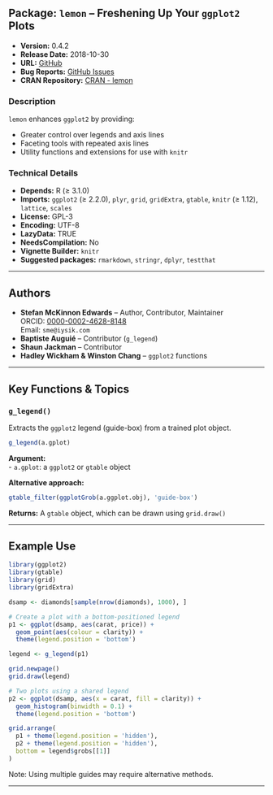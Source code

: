 ## Package: `lemon` – Freshening Up Your `ggplot2` Plots

- **Version:** 0.4.2  
- **Release Date:** 2018-10-30  
- **URL:** [GitHub](https://github.com/stefanedwards/lemon)  
- **Bug Reports:** [GitHub Issues](https://github.com/stefanedwards/lemon/issues)  
- **CRAN Repository:** [CRAN - lemon](https://CRAN.R-project.org/package=lemon)

### Description
`lemon` enhances `ggplot2` by providing:

- Greater control over legends and axis lines  
- Faceting tools with repeated axis lines  
- Utility functions and extensions for use with `knitr`

### Technical Details

- **Depends:** R (≥ 3.1.0)  
- **Imports:** `ggplot2` (≥ 2.2.0), `plyr`, `grid`, `gridExtra`, `gtable`, `knitr` (≥ 1.12), `lattice`, `scales`  
- **License:** GPL-3  
- **Encoding:** UTF-8  
- **LazyData:** TRUE  
- **NeedsCompilation:** No  
- **Vignette Builder:** `knitr`  
- **Suggested packages:** `rmarkdown`, `stringr`, `dplyr`, `testthat`

---

## Authors

- **Stefan McKinnon Edwards** – Author, Contributor, Maintainer  
  ORCID: [0000-0002-4628-8148](https://orcid.org/0000-0002-4628-8148)  
  Email: `sme@iysik.com`  
- **Baptiste Auguié** – Contributor (`g_legend`)  
- **Shaun Jackman** – Contributor  
- **Hadley Wickham & Winston Chang** – `ggplot2` functions

---

## Key Functions & Topics

### `g_legend()`
Extracts the `ggplot2` legend (guide-box) from a trained plot object.

```r
g_legend(a.gplot)
```

**Argument:**  
- `a.gplot`: a `ggplot2` or `gtable` object

**Alternative approach:**

```r
gtable_filter(ggplotGrob(a.ggplot.obj), 'guide-box')
```

**Returns:** A `gtable` object, which can be drawn using `grid.draw()`

---

## Example Use

```r
library(ggplot2)
library(gtable)
library(grid)
library(gridExtra)

dsamp <- diamonds[sample(nrow(diamonds), 1000), ]

# Create a plot with a bottom-positioned legend
p1 <- ggplot(dsamp, aes(carat, price)) +
  geom_point(aes(colour = clarity)) +
  theme(legend.position = 'bottom')

legend <- g_legend(p1)

grid.newpage()
grid.draw(legend)

# Two plots using a shared legend
p2 <- ggplot(dsamp, aes(x = carat, fill = clarity)) +
  geom_histogram(binwidth = 0.1) +
  theme(legend.position = 'bottom')

grid.arrange(
  p1 + theme(legend.position = 'hidden'),
  p2 + theme(legend.position = 'hidden'),
  bottom = legend$grobs[[1]]
)
```

Note: Using multiple guides may require alternative methods.

---
